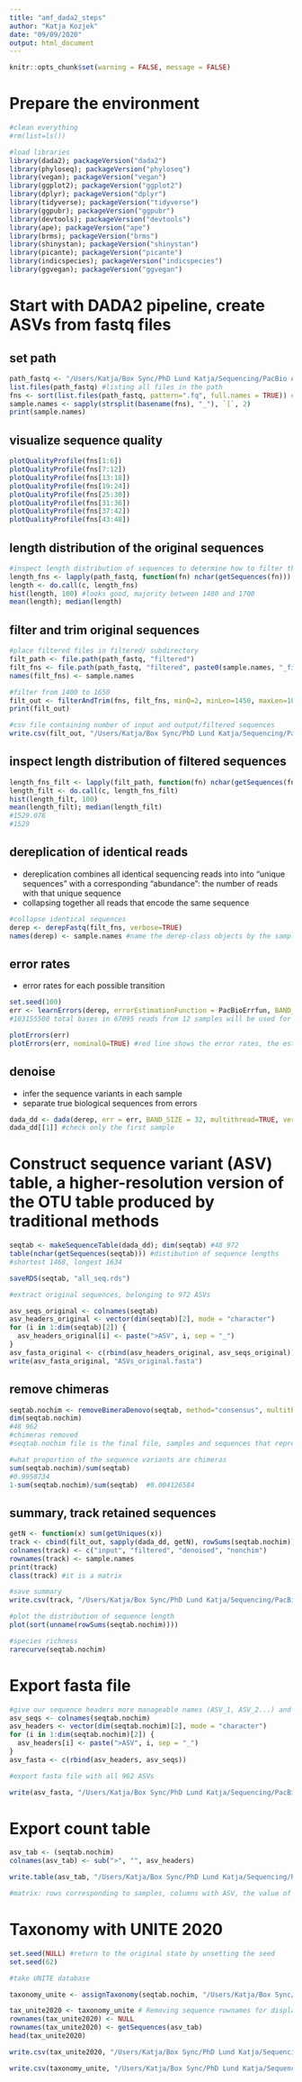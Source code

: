 ```yaml
---
title: "amf_dada2_steps"
author: "Katja Kozjek"
date: "09/09/2020"
output: html_document
---
```


```r

knitr::opts_chunk$set(warning = FALSE, message = FALSE)

```

# Prepare the environment

```r

#clean everything
#rm(list=ls())

#load libraries
library(dada2); packageVersion("dada2") 
library(phyloseq); packageVersion("phyloseq") 
library(vegan); packageVersion("vegan") 
library(ggplot2); packageVersion("ggplot2")
library(dplyr); packageVersion("dplyr")
library(tidyverse); packageVersion("tidyverse")
library(ggpubr); packageVersion("ggpubr")
library(devtools); packageVersion("devtools")
library(ape); packageVersion("ape")
library(brms); packageVersion("brms") 
library(shinystan); packageVersion("shinystan") 
library(picante); packageVersion("picante")
library(indicspecies); packageVersion("indicspecies")
library(ggvegan); packageVersion("ggvegan")

```

# Start with DADA2 pipeline, create ASVs from fastq files
## set path

```r

path_fastq <- "/Users/Katja/Box Sync/PhD Lund Katja/Sequencing/PacBio AMF/Sequencing data AMF/dada2/AMF_DOK trial/samples"
list.files(path_fastq) #listing all files in the path
fns <- sort(list.files(path_fastq, pattern=".fq", full.names = TRUE)) #selection of all fastq files
sample.names <- sapply(strsplit(basename(fns), "_"), `[`, 2)
print(sample.names)

```

## visualize sequence quality 

```r

plotQualityProfile(fns[1:6])
plotQualityProfile(fns[7:12])
plotQualityProfile(fns[13:18])
plotQualityProfile(fns[19:24])
plotQualityProfile(fns[25:30])
plotQualityProfile(fns[31:36])
plotQualityProfile(fns[37:42])
plotQualityProfile(fns[43:48])

```

## length distribution of the original sequences 

```r

#inspect length distribution of sequences to determine how to filter the sequences
length_fns <- lapply(path_fastq, function(fn) nchar(getSequences(fn)))
length <- do.call(c, length_fns)
hist(length, 100) #looks good, majority between 1400 and 1700
mean(length); median(length) 

```

## filter and trim original sequences 

```r

#place filtered files in filtered/ subdirectory 
filt_path <- file.path(path_fastq, "filtered") 
filt_fns <- file.path(path_fastq, "filtered", paste0(sample.names, "_filt.fq.gz"))
names(filt_fns) <- sample.names

#filter from 1400 to 1650
filt_out <- filterAndTrim(fns, filt_fns, minQ=2, minLen=1450, maxLen=1650, maxN=0, rm.phix=FALSE, maxEE=3, multithread = FALSE) #we retain only reads with fewer than three exp. errors 
print(filt_out)

#csv file containing number of input and output/filtered sequences
write.csv(filt_out, "/Users/Katja/Box Sync/PhD Lund Katja/Sequencing/PacBio AMF/Sequencing data AMF/dada2/AMF_DOK trial/PacBio_AMF_workflow/results_dada2/filtered_seq.csv") 

```

## inspect length distribution of filtered sequences

```r

length_fns_filt <- lapply(filt_path, function(fn) nchar(getSequences(fn)))
length_filt <- do.call(c, length_fns_filt)
hist(length_filt, 100)
mean(length_filt); median(length_filt)
#1529.076
#1529

```

## dereplication of identical reads
 + dereplication combines all identical sequencing reads into into “unique sequences” with a corresponding “abundance”: the number of reads with that unique sequence
+ collapsing together all reads that encode the same sequence

```r

#collapse identical sequences
derep <- derepFastq(filt_fns, verbose=TRUE)
names(derep) <- sample.names #name the derep-class objects by the sample names

```

## error rates
+ error rates for each possible transition

```r

set.seed(100)
err <- learnErrors(derep, errorEstimationFunction = PacBioErrfun, BAND_SIZE = 32, verbose = TRUE)  
#103155500 total bases in 67095 reads from 12 samples will be used for learning the error rates.

plotErrors(err)
plotErrors(err, nominalQ=TRUE) #red line shows the error rates, the estimated error rates (black line) are a good fit to the observed rates (points), error rates should drop with the increased quality 

```

## denoise 
+ infer the sequence variants in each sample
+ separate true biological sequences from errors

```r

dada_dd <- dada(derep, err = err, BAND_SIZE = 32, multithread=TRUE, verbose = TRUE, pool = "pseudo") #number of true sequences
dada_dd[[1]] #check only the first sample

```

# Construct sequence variant (ASV) table, a higher-resolution version of the OTU table produced by traditional methods

```r

seqtab <- makeSequenceTable(dada_dd); dim(seqtab) #48 972
table(nchar(getSequences(seqtab))) #distibution of sequence lengths 
#shortest 1468, longest 1634

saveRDS(seqtab, "all_seq.rds")

#extract original sequences, belonging to 972 ASVs

asv_seqs_original <- colnames(seqtab)
asv_headers_original <- vector(dim(seqtab)[2], mode = "character")
for (i in 1:dim(seqtab)[2]) {
  asv_headers_original[i] <- paste(">ASV", i, sep = "_")
}
asv_fasta_original <- c(rbind(asv_headers_original, asv_seqs_original))
write(asv_fasta_original, "ASVs_original.fasta")

```

## remove chimeras 

```r

seqtab.nochim <- removeBimeraDenovo(seqtab, method="consensus", multithread=TRUE, verbose=TRUE)
dim(seqtab.nochim) 
#48 962
#chimeras removed 
#seqtab.nochim file is the final file, samples and sequences that represents ASVs

#what proportion of the sequence variants are chimeras
sum(seqtab.nochim)/sum(seqtab) 
#0.9958734
1-sum(seqtab.nochim)/sum(seqtab)  #0.004126584

```

## summary, track retained sequences

```r

getN <- function(x) sum(getUniques(x))
track <- cbind(filt_out, sapply(dada_dd, getN), rowSums(seqtab.nochim))
colnames(track) <- c("input", "filtered", "denoised", "nonchim")
rownames(track) <- sample.names
print(track)
class(track) #it is a matrix

#save summary 
write.csv(track, "/Users/Katja/Box Sync/PhD Lund Katja/Sequencing/PacBio AMF/Sequencing data AMF/dada2/AMF_DOK trial/PacBio_AMF_workflow/results_dada2/summary_seq.csv")

#plot the distribution of sequence length 
plot(sort(unname(rowSums(seqtab.nochim))))

#species richness
rarecurve(seqtab.nochim)

```

# Export fasta file 

```r

#give our sequence headers more manageable names (ASV_1, ASV_2...) and write out a FASTA of our ASV seqs
asv_seqs <- colnames(seqtab.nochim)
asv_headers <- vector(dim(seqtab.nochim)[2], mode = "character")
for (i in 1:dim(seqtab.nochim)[2]) {
  asv_headers[i] <- paste(">ASV", i, sep = "_")
}
asv_fasta <- c(rbind(asv_headers, asv_seqs))

#export fasta file with all 962 ASVs

write(asv_fasta, "/Users/Katja/Box Sync/PhD Lund Katja/Sequencing/PacBio AMF/Sequencing data AMF/dada2/AMF_DOK trial/PacBio_AMF_workflow/results_dada2/ASVs_processed.fasta")

```

# Export count table

```r

asv_tab <- (seqtab.nochim)
colnames(asv_tab) <- sub(">", "", asv_headers)

write.table(asv_tab, "/Users/Katja/Box Sync/PhD Lund Katja/Sequencing/PacBio AMF/Sequencing data AMF/dada2/AMF_DOK trial/PacBio_AMF_workflow/results_dada2/ASVs_counts.csv", sep = ",", quote = FALSE, col.names = NA)

#matrix: rows corresponding to samples, columns with ASV, the value of each entry is the number of times that ASV was observed in the sample

```

# Taxonomy with UNITE 2020

```r

set.seed(NULL) #return to the original state by unsetting the seed
set.seed(62)

#take UNITE database

taxonomy_unite <- assignTaxonomy(seqtab.nochim, "/Users/Katja/Box Sync/PhD Lund Katja/Sequencing/PacBio AMF/Sequencing data AMF/dada2/AMF_DOK trial/reference databases/sh_general_release_dynamic_04.02.2020_dev.fasta", multithread=TRUE, tryRC = TRUE)

tax_unite2020 <- taxonomy_unite # Removing sequence rownames for display only
rownames(tax_unite2020) <- NULL
rownames(tax_unite2020) <- getSequences(asv_tab)
head(tax_unite2020)

write.csv(tax_unite2020, "/Users/Katja/Box Sync/PhD Lund Katja/Sequencing/PacBio AMF/Sequencing data AMF/dada2/AMF_DOK trial/PacBio_AMF_workflow/results_dada2/tax_unite2020.csv")

write.csv(taxonomy_unite, "/Users/Katja/Box Sync/PhD Lund Katja/Sequencing/PacBio AMF/Sequencing data AMF/dada2/AMF_DOK trial/PacBio_AMF_workflow/results_dada2/tax_unite2020_seq.csv")

```
